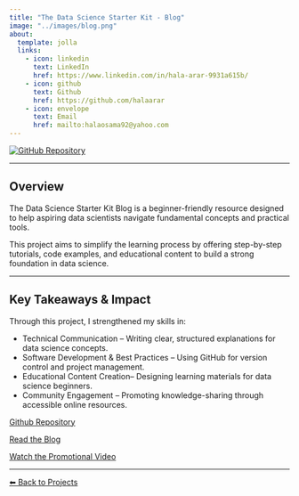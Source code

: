 ```yaml
---
title: "The Data Science Starter Kit - Blog"
image: "../images/blog.png"
about:
  template: jolla
  links:
    - icon: linkedin
      text: LinkedIn
      href: https://www.linkedin.com/in/hala-arar-9931a615b/
    - icon: github
      text: Github
      href: https://github.com/halaarar
    - icon: envelope
      text: Email
      href: mailto:halaosama92@yahoo.com
---
```


<div class="center-content">
<a href="https://github.com/halaarar/Data-Science-Starter-Kit-Blog">
    <img src="https://img.shields.io/badge/GitHub-Repository-blue?logo=github" alt="GitHub Repository">
</a>
<div>


--- 

## Overview
The Data Science Starter Kit Blog is a beginner-friendly resource designed to help aspiring data scientists navigate fundamental concepts and practical tools.  

This project aims to simplify the learning process by offering step-by-step tutorials, code examples, and educational content to build a strong foundation in data science.

---


## Key Takeaways & Impact

Through this project, I strengthened my skills in:

- Technical Communication – Writing clear, structured explanations for data science concepts.
- Software Development & Best Practices – Using GitHub for version control and project management.
- Educational Content Creation– Designing learning materials for data science beginners.
- Community Engagement – Promoting knowledge-sharing through accessible online resources.


[Github Repository](https://github.com/halaarar/Data-Science-Starter-Kit-Blog){.btn .btn-outline-dark}

[Read the Blog](https://halaarar.github.io/Data-Science-Starter-Kit-Blog/){.btn .btn-outline-dark}

[Watch the Promotional Video](https://drive.google.com/file/d/1cwdyqlWMguUOHnBxjPJ_GtGnmUtWNqyC/view?usp=sharing){.btn .btn-outline-dark}

---



[⬅ Back to Projects](../projects.qmd)